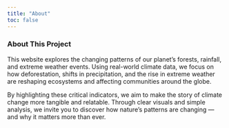 ```yaml
---
title: "About"
toc: false
---
```


### About This Project
This website explores the changing patterns of our planet's forests, rainfall, and extreme weather events. Using real-world climate data, we focus on how deforestation, shifts in precipitation, and the rise in extreme weather are reshaping ecosystems and affecting communities around the globe.

By highlighting these critical indicators, we aim to make the story of climate change more tangible and relatable. Through clear visuals and simple analysis, we invite you to discover how nature’s patterns are changing — and why it matters more than ever.